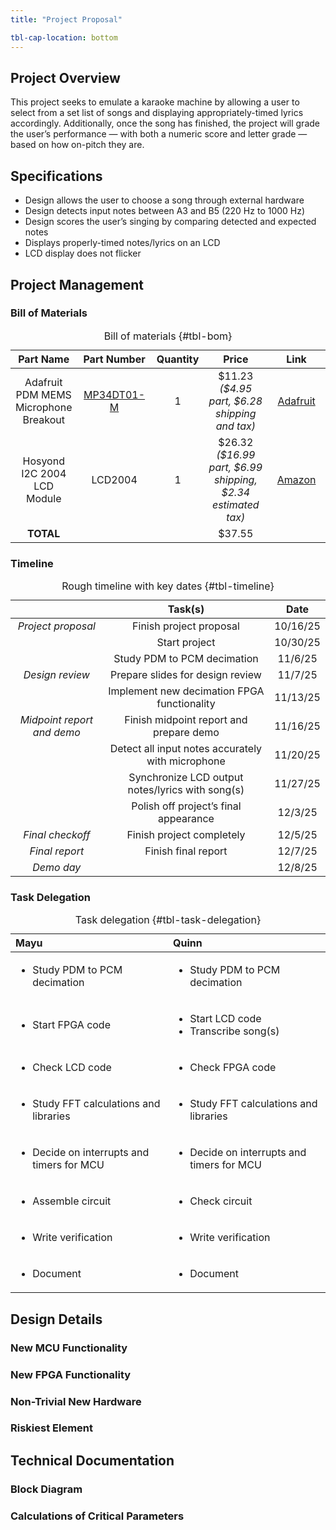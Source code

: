 ```yaml
---
title: "Project Proposal"

tbl-cap-location: bottom
---
```


## Project Overview
This project seeks to emulate a karaoke machine by allowing a user to select from a set list of songs and displaying appropriately-timed lyrics accordingly.
Additionally, once the song has finished, the project will grade the user's performance — with both a numeric score and letter grade — based on how on-pitch they are.


## Specifications
* Design allows the user to choose a song through external hardware
* Design detects input notes between A3 and B5 (220 Hz to 1000 Hz)
* Design scores the user’s singing by comparing detected and expected notes
* Displays properly-timed notes/lyrics on an LCD
* LCD display does not flicker


## Project Management
### Bill of Materials
| **Part Name**                         | **Part Number**                                               | **Quantity** | **Price**                                                   | **Link**                                                    |
|:-------------------------------------:|:-------------------------------------------------------------:|:------------:|:-----------------------------------------------------------:|:-----------------------------------------------------------:|
| Adafruit PDM MEMS Microphone Breakout | [MP34DT01-M](https://www.st.com/en/audio-ics/mp34dt01-m.html) | 1            | $11.23 *($4.95 part, $6.28 shipping and tax)*               | [Adafruit](https://www.adafruit.com/product/3492)           |
| Hosyond I2C 2004 LCD Module           | LCD2004                                                       | 1            | $26.32 *($16.99 part, $6.99 shipping, $2.34 estimated tax)* | [Amazon](https://www.amazon.com/gp/product/B0C1G9GBRZ?th=1) |
| **TOTAL**                             |                                                               |              | $37.55                                                      |                                                             |
: Bill of materials {#tbl-bom}

### Timeline
|                            | **Task(s)**                                       | **Date** |
|:--------------------------:|:-------------------------------------------------:|:--------:|
| *Project proposal*         | Finish project proposal                           | 10/16/25 |
|                            | Start project                                     | 10/30/25 |
|                            | Study PDM to PCM decimation                       | 11/6/25  |
| *Design review*            | Prepare slides for design review                  | 11/7/25  |
|                            | Implement new decimation FPGA functionality       | 11/13/25 |
| *Midpoint report and demo* | Finish midpoint report and prepare demo           | 11/16/25 |
|                            | Detect all input notes accurately with microphone | 11/20/25 |
|                            | Synchronize LCD output notes/lyrics with song(s)  | 11/27/25 |
|                            | Polish off project's final appearance             | 12/3/25  |
| *Final checkoff*           | Finish project completely                         | 12/5/25  |
| *Final report*             | Finish final report                               | 12/7/25  |
| *Demo day*                 |                                                   | 12/8/25  |
: Rough timeline with key dates {#tbl-timeline}

### Task Delegation
+-------------------------------------------+-------------------------------------------+
| **Mayu**                                  | **Quinn**                                 |
+:==========================================+:==========================================+
| - Study PDM to PCM decimation             | - Study PDM to PCM decimation             |
+-------------------------------------------+-------------------------------------------+
| - Start FPGA code                         | - Start LCD code                          |
|                                           | - Transcribe song(s)                      |
+-------------------------------------------+-------------------------------------------+
| - Check LCD code                          | - Check FPGA code                         |
+-------------------------------------------+-------------------------------------------+
| - Study FFT calculations and libraries    | - Study FFT calculations and libraries    |
+-------------------------------------------+-------------------------------------------+
| - Decide on interrupts and timers for MCU | - Decide on interrupts and timers for MCU |
+-------------------------------------------+-------------------------------------------+
| - Assemble circuit                        | - Check circuit                           |
+-------------------------------------------+-------------------------------------------+
| - Write verification                      | - Write verification                      |
+-------------------------------------------+-------------------------------------------+
| - Document                                | - Document                                |
+-------------------------------------------+-------------------------------------------+
: Task delegation {#tbl-task-delegation}


## Design Details
### New MCU Functionality

### New FPGA Functionality

### Non-Trivial New Hardware

### Riskiest Element


## Technical Documentation
### Block Diagram


### Calculations of Critical Parameters
